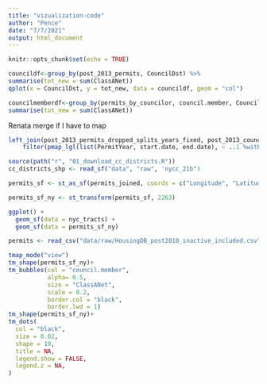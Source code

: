 ```yaml
---
title: "vizualization-code"
author: "Pence"
date: "7/7/2021"
output: html_document
---
```


```r
knitr::opts_chunk$set(echo = TRUE)
```

```r
councildf<-group_by(post_2013_permits, CouncilDst) %>%
summarise(tot_new = sum(ClassANet))
qplot(x = CouncilDst, y = tot_new, data = councildf, geom = "col")
```

```r
councilmemberdf<-group_by(permits_by_councilor, council.member, CouncilDst) %>%
summarise(tot_new = sum(ClassANet))
```

Renata merge if I have to map
```r
left_join(post_2013_permits_dropped_splits_years_fixed, post_2013_councilmembers, by = c("CouncilDst" = "district")) %>% 
    filter(pmap_lgl(list(PermitYear, start.date, end.date), ~ ..1 %within% interval(..2, ..3)))
```

```r
source(path("r", "01_download_cc_districts.R"))
cc_districts_shp <- read_sf("data", "raw", 'nycc_21b")
```



```r
permits_sf <- st_as_sf(permits_joined, coords = c("Longitude", "Latitude"), crs = 4326)

permits_sf_ny <- st_transform(permits_sf, 2263)

ggplot() +
  geom_sf(data = nyc_tracts) +
  geom_sf(data = permits_sf_ny)
```

```r
permits <- read_csv("data/raw/HousingDB_post2010_inactive_included.csv")
```


```r
tmap_mode("view")
tm_shape(permits_sf_ny)+
tm_bubbles(col = "council.member",
           alpha= 0.5,
           size = "ClassANet",
           scale = 0.2,
           border.col = "black",
           border.lwd = 1)
tm_shape(permits_sf_ny)+
tm_dots(
  col = "black",
  size = 0.02,
  shape = 19,
  title = NA,
  legend.show = FALSE,
  legend.z = NA,
)
```
  
